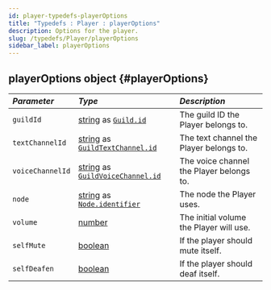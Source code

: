 ```yaml
---
id: player-typedefs-playerOptions
title: "Typedefs : Player : playerOptions"
description: Options for the player.
slug: /typedefs/Player/playerOptions
sidebar_label: playerOptions
---
```



## playerOptions <span className="info badge">object</span> {#playerOptions}

| <i className="fa-solid fa-hashtag"/> Parameter | <i className="fa-solid fa-font"/> Type                                                                                                                                                                       | <i className="fa-solid fa-list"/> Description |
|:-----------------------------------------------|:-------------------------------------------------------------------------------------------------------------------------------------------------------------------------------------------------------------|:----------------------------------------------|
| `guildId`                                      | [string](https://developer.mozilla.org/en-US/docs/Web/JavaScript/Reference/Global_Objects/String) as [`Guild.id`](https://discord.js.org/docs/packages/discord.js/14.17.3/Guild:Class#id)                    | The guild ID the Player belongs to.           |
| `textChannelId`                                | [string](https://developer.mozilla.org/en-US/docs/Web/JavaScript/Reference/Global_Objects/String) as [`GuildTextChannel.id`](https://discord.js.org/docs/packages/discord.js/14.17.3/TextChannel:Class#id)   | The text channel the Player belongs to.       |
| `voiceChannelId`                               | [string](https://developer.mozilla.org/en-US/docs/Web/JavaScript/Reference/Global_Objects/String) as [`GuildVoiceChannel.id`](https://discord.js.org/docs/packages/discord.js/14.17.3/VoiceChannel:Class#id) | The voice channel the Player belongs to.      |
| `node`                                         | [string](https://developer.mozilla.org/en-US/docs/Web/JavaScript/Reference/Global_Objects/String) as [`Node.identifier`](../../Classes/Node.mdx#constructor)                                                 | The node the Player uses.                     |
| `volume`                                       | [number](https://developer.mozilla.org/en-US/docs/Web/JavaScript/Reference/Global_Objects/Number)                                                                                                            | The initial volume the Player will use.       |
| `selfMute`                                     | [boolean](https://developer.mozilla.org/en-US/docs/Web/JavaScript/Reference/Global_Objects/Boolean)                                                                                                          | If the player should mute itself.             |
| `selfDeafen`                                   | [boolean](https://developer.mozilla.org/en-US/docs/Web/JavaScript/Reference/Global_Objects/Boolean)                                                                                                          | If the player should deaf itself.             |
